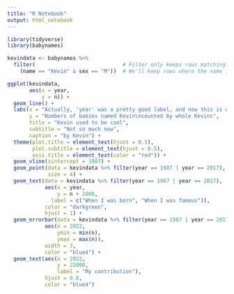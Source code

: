```yaml
---
title: "R Notebook"
output: html_notebook
---
```



```r
library(tidyverse)
library(babynames)

kevindata <- babynames %>% 
  filter(                            # Filter only keeps rows matching a criteria
    (name == "Kevin" & sex == "M"))  # We'll keep rows where the name is "Kevin" AND (&) sex is "M"

ggplot(kevindata,
       aes(x = year,
           y = n)) +
  geom_line() +
  labs(x = "Actually, 'year' was a pretty good label, and now this is worse",
       y = "Numbers of babies named Kevin\ncounted by whole Kevins",
       title = "Kevin used to be cool",
       subtitle = "Not so much now",
       caption = "by Kevin") +
  theme(plot.title = element_text(hjust = 0.5),
        plot.subtitle = element_text(hjust = 0.5),
        axis.title = element_text(color = "red")) +
  geom_vline(xintercept = 1987) +
  geom_point(data = kevindata %>% filter(year == 1987 | year == 2017),
             size = 4) +
  geom_text(data = kevindata %>% filter(year == 1987 | year == 2017),
            aes(x = year,
                y = n + 2000,
              label = c("When I was born", "When I was famous")),
            color = "darkgreen",
            hjust = 1) +
  geom_errorbar(data = kevindata %>% filter(year == 1987 | year == 2017),
            aes(x = 2022,
                ymin = min(n),
                ymax = max(n)),
            width = 3,
            color = "blue4") +
  geom_text(aes(x = 2022, 
                y = 22000,
                label = "My contribution"),
            hjust = 0.8,
            color = "blue4")
```

